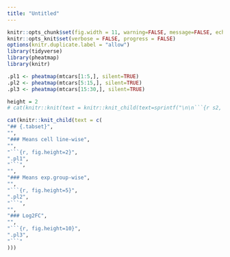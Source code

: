 ---
title: "Untitled"
---

```{r setup, include=FALSE}
knitr::opts_chunk$set(fig.width = 11, warning=FALSE, message=FALSE, echo=FALSE)
knitr::opts_knit$set(verbose = FALSE, progress = FALSE)
options(knitr.duplicate.label = "allow")
library(tidyverse)
library(pheatmap)
library(knitr)
```

```{r s1, results='asis'}
.pl1 <- pheatmap(mtcars[1:5,], silent=TRUE)
.pl2 <- pheatmap(mtcars[5:15,], silent=TRUE)
.pl3 <- pheatmap(mtcars[15:30,], silent=TRUE)

height = 2
# cat(knitr::knit(text = knitr::knit_child(text=sprintf("\n\n```{r s2, results='asis', fig.height={{height}}}'\n\n## {.tabset} \n\n### Tab1 \n\n' \n .p2 \n\n```\n" ))))

cat(knitr::knit_child(text = c(
"## {.tabset}",
"",
"### Means cell line-wise",
"",
"```{r, fig.height=2}",
".pl1",
"```",
"",
"### Means exp.group-wise",
"",
"```{r, fig.height=5}",
".pl2",
"```",
"",
"### Log2FC",
"",
"```{r, fig.height=10}",
".pl3",
"```"
)))

```
